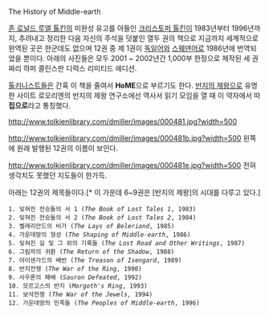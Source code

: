 The History of Middle-earth

[[존 로널드 루엘 톨킨]]의 미완성 유고를 아들인 [[크리스토퍼 톨킨]]이 1983년부터 1996년까지, 추려내고 정리한 다음 자신의 주석을 덧붙인 열두 권의 책으로 지금까지 세계적으로 완역된 곳은 한군데도 없으며 12권 중 제 1권이 [[독일어]]와 [[스웨덴]]어로 1986년에 번역되었을 뿐이다. 아래의 사진들은 모두 2001 ~ 2002년간 1,000부 한정으로 제작된 세 권짜리 하퍼 콜린스판 디럭스 리미티드 에디션.

[[톨키니스트]]들은 간혹 이 책을 줄여서 '''HoME'''으로 부르기도 한다. [[반지의 제왕]]으로 유명한 사이트 로오리엔의 반지의 제왕 연구소에선 역사서 읽기 모임을 열 때 이 약자에서 따 '''집으로'''라고 통칭했다.

http://www.tolkienlibrary.com/dmiller/images/000481.jpg?width=500

http://www.tolkienlibrary.com/dmiller/images/000481b.jpg?width=500
왼쪽에 원래 발행된 12권의 이름이 보인다.

http://www.tolkienlibrary.com/dmiller/images/000481e.jpg?width=500
전혀 생각치도 못했던 지도들이 한가득.

아래는 12권의 제목들이다.[* 이 가운데 6~9권은 [반지의 제왕]의 시대를 다루고 있다.]
 1. 잊혀진 전승들의 서 1 (''The Book of Lost Tales 1'', 1983)
 2. 잊혀진 전승들의 서 2 (''The Book of Lost Tales 2'', 1984)
 3. 벨레리안드의 비가 (''The Lays of Beleriand'', 1985)
 4. 가운데땅의 형성 (''The Shaping of Middle-earth'', 1986)
 5. 잊혀진 길 및 그 외의 기록들 (''The Lost Road and Other Writings'', 1987)
 6. 그림자의 귀환 (''The Return of the Shadow'', 1988)
 7. 아이센가드의 배반 (''The Treason of Isengard'', 1989)
 8. 반지전쟁 (''The War of the Ring'', 1990)
 9. 사우론의 패배 (''Sauron Defeated'', 1992)
 10. 모르고스의 반지 (''Morgoth's Ring'', 1993)
 11. 보석전쟁 (''The War of the Jewels,'' 1994)
 12. 가운데땅의 민족들 (''The Peoples of Middle-earth'', 1996)
